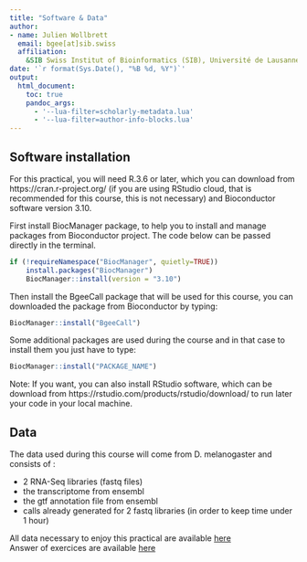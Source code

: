 ```yaml
---
title: "Software & Data"
author: 
- name: Julien Wollbrett
  email: bgee[at]sib.swiss
  affiliation:
    &SIB Swiss Institut of Bioinformatics (SIB), Université de Lausanne 
date: '`r format(Sys.Date(), "%B %d, %Y")`'
output:
  html_document:
    toc: true
    pandoc_args:
      - '--lua-filter=scholarly-metadata.lua'
      - '--lua-filter=author-info-blocks.lua'
---
```


## Software installation

For this practical, you will need R.3.6 or later, which you can download from https://cran.r-project.org/ (if you are using RStudio cloud, that is recommended for this course, this is not necessary) and Bioconductor software version 3.10.

First install BiocManager package, to help you to install and manage packages from Bioconductor project. The code below can be passed directly in the terminal.

```r
if (!requireNamespace("BiocManager", quietly=TRUE))
    install.packages("BiocManager")
    BiocManager::install(version = "3.10")
```

Then install the BgeeCall package that will be used for this course, you can downloaded the package from Bioconductor by typing:

```r
BiocManager::install("BgeeCall")
```

Some additional packages are used during the course and in that case to install them you just have to type: 

```r
BiocManager::install("PACKAGE_NAME")
```

Note: If you want, you can also install RStudio software, which can be download from https://rstudio.com/products/rstudio/download/ to run later your code in your local machine.


## Data

The data used during this course will come from D. melanogaster and consists of :

* 2 RNA-Seq libraries (fastq files)
* the transcriptome from ensembl 
* the gtf annotation file from ensembl
* calls already generated for 2 fastq libraries (in order to keep time under 1 hour)

All data necessary to enjoy this practical are available [here](ftp://ftp.bgee.org/course/BgeeCall_R_project.tar.gz)  
Answer of exercices are available [here](https://jwollbrett.github.io/BgeeCall_practical/solutions.html)
 
  
